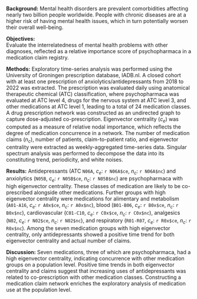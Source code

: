 **Background:**
Mental health disorders are prevalent comorbidities affecting nearly two billion people worldwide. People with chronic diseases are at a higher risk of having mental health issues, which in turn potentially worsen their overall well-being.

**Objectives:**  
Evaluate the interrelatedness of mental health problems with other diagnoses, reflected as a relative importance score of psychopharmaca in a medication claim registry.

**Methods:**
Exploratory time-series analysis was performed using the University of Groningen prescription database, IADB.nl. A closed cohort with at least one prescription of anxiolytics/antidepressants from 2018 to 2022 was extracted. The prescription was evaluated daily using anatomical therapeutic chemical (ATC) classification, where psychopharmaca was evaluated at ATC level 4, drugs for the nervous system at ATC level 3, and other medications at ATC level 1, leading to a total of 24 medication classes. A drug prescription network was constructed as an undirected graph to capture dose-adjusted co-prescription. Eigenvector centrality ($c_e$) was computed as a measure of relative nodal importance, which reflects the degree of medication concurrence in a network. The number of medication claims ($n_c$), number of patients, claim-to-patient ratio, and eigenvector centrality were extracted as weekly-aggregated time-series data. Singular spectrum analysis was performed to decompose the data into its constituting trend, periodicity, and white noises.

**Results:**
Antidepressants (ATC `N06A`, $c_e$: `r N06A$ce`, $n_c$: `r N06A$nc`) and anxiolytics (`N05B`, $c_e$: `r N05B$ce`, $n_c$: `r N05B$nc`) are psychopharmaca with high eigenvector centrality. These classes of medication are likely to be co-prescribed alongside other medications. Further groups with high eigenvector centrality were medications for alimentary and metabolism (`A01-A16`, $c_e$: `r A0x$ce`, $n_c$: `r A0x$nc`), blood (`B01-B06`, $c_e$: `r B0x$ce`, $n_c$: `r B0x$nc`), cardiovascular (`C01-C10`, $c_e$: `r C0x$ce`, $n_c$: `r C0x$nc`), analgesics (`N02`, $c_e$: `r N02$ce`, $n_c$: `r N02$nc`), and respiratory (`R01-R07`, $c_e$: `r R0x$ce`, $n_c$: `r R0x$nc`). Among the seven medication groups with high eigenvector centrality, only antidepressants showed a positive time trend for both eigenvector centrality and actual number of claims.

**Discussion:**
Seven medications, three of which are psychopharmaca, had a high eigenvector centrality, indicating concurrence with other medication groups on a population level. Positive time trends in both eigenvector centrality and claims suggest that increasing uses of antidepressants was related to co-prescription with other medication classes. Constructing a medication claim network enriches the exploratory analysis of medication use at the population level.

